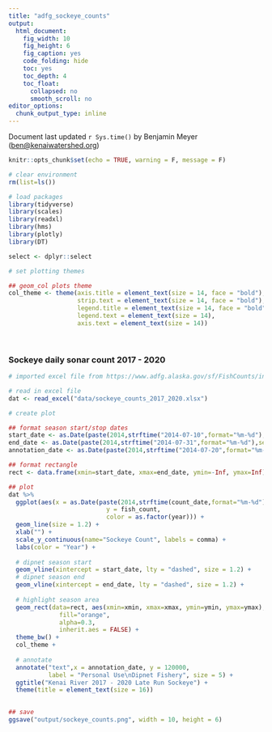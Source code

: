 ```yaml
---
title: "adfg_sockeye_counts"
output:
  html_document: 
    fig_width: 10
    fig_height: 6
    fig_caption: yes
    code_folding: hide
    toc: yes
    toc_depth: 4
    toc_float:
      collapsed: no
      smooth_scroll: no
editor_options: 
  chunk_output_type: inline
---
```


Document last updated `r Sys.time()` by Benjamin Meyer ([ben\@kenaiwatershed.org](mailto:ben@kenaiwatershed.org){.email})

```r
knitr::opts_chunk$set(echo = TRUE, warning = F, message = F)

# clear environment
rm(list=ls())

# load packages
library(tidyverse)
library(scales)
library(readxl)
library(hms)
library(plotly)
library(DT)

select <- dplyr::select

# set plotting themes

## geom_col plots theme
col_theme <- theme(axis.title = element_text(size = 14, face = "bold"),
                   strip.text = element_text(size = 14, face = "bold"),
                   legend.title = element_text(size = 14, face = "bold"),
                   legend.text = element_text(size = 14),
                   axis.text = element_text(size = 14))

```

<br>

### Sockeye daily sonar count 2017 - 2020

```r
# imported excel file from https://www.adfg.alaska.gov/sf/FishCounts/index.cfm?ADFG=main.displayResults

# read in excel file
dat <- read_excel("data/sockeye_counts_2017_2020.xlsx")

# create plot

## format season start/stop dates
start_date <- as.Date(paste(2014,strftime("2014-07-10",format="%m-%d"),sep="-"))
end_date <- as.Date(paste(2014,strftime("2014-07-31",format="%m-%d"),sep="-"))
annotation_date <- as.Date(paste(2014,strftime("2014-07-20",format="%m-%d"),sep="-"))

## format rectangle
rect <- data.frame(xmin=start_date, xmax=end_date, ymin=-Inf, ymax=Inf)

## plot
dat %>%
  ggplot(aes(x = as.Date(paste(2014,strftime(count_date,format="%m-%d"),sep="-")),
                           y = fish_count, 
                           color = as.factor(year))) +
  geom_line(size = 1.2) +
  xlab("") +
  scale_y_continuous(name="Sockeye Count", labels = comma) +
  labs(color = "Year") +
  
  # dipnet season start
  geom_vline(xintercept = start_date, lty = "dashed", size = 1.2) +
  # dipnet season end
  geom_vline(xintercept = end_date, lty = "dashed", size = 1.2) +
  
  # highlight season area
  geom_rect(data=rect, aes(xmin=xmin, xmax=xmax, ymin=ymin, ymax=ymax),
              fill="orange",
              alpha=0.3,
              inherit.aes = FALSE) +
  theme_bw() +
  col_theme +
  
  # annotate
  annotate("text",x = annotation_date, y = 120000, 
           label = "Personal Use\nDipnet Fishery", size = 5) +
  ggtitle("Kenai River 2017 - 2020 Late Run Sockeye") +
  theme(title = element_text(size = 16))
  

## save
ggsave("output/sockeye_counts.png", width = 10, height = 6)


```




